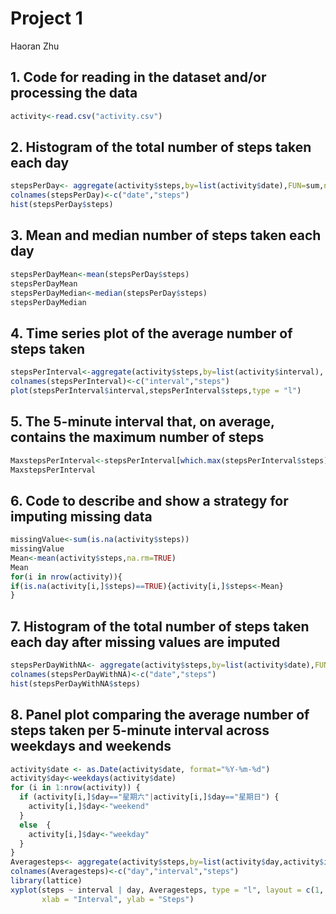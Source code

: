 # Project 1
Haoran Zhu

## 1. Code for reading in the dataset and/or processing the data

```{r}
activity<-read.csv("activity.csv")
```

## 2. Histogram of the total number of steps taken each day

```{r}
stepsPerDay<- aggregate(activity$steps,by=list(activity$date),FUN=sum,na.rm = TRUE)
colnames(stepsPerDay)<-c("date","steps")
hist(stepsPerDay$steps)
```

## 3. Mean and median number of steps taken each day

```{r}
stepsPerDayMean<-mean(stepsPerDay$steps)
stepsPerDayMean
stepsPerDayMedian<-median(stepsPerDay$steps)
stepsPerDayMedian
```

## 4. Time series plot of the average number of steps taken

```{r}
stepsPerInterval<-aggregate(activity$steps,by=list(activity$interval), FUN=mean,na.rm = TRUE)
colnames(stepsPerInterval)<-c("interval","steps")
plot(stepsPerInterval$interval,stepsPerInterval$steps,type = "l")
```

## 5. The 5-minute interval that, on average, contains the maximum number of steps

```{r}
MaxstepsPerInterval<-stepsPerInterval[which.max(stepsPerInterval$steps),]$interval
MaxstepsPerInterval
```

## 6. Code to describe and show a strategy for imputing missing data

```{r}
missingValue<-sum(is.na(activity$steps))
missingValue
Mean<-mean(activity$steps,na.rm=TRUE)
Mean
for(i in nrow(activity)){
if(is.na(activity[i,]$steps)==TRUE){activity[i,]$steps<-Mean}
}
```

## 7. Histogram of the total number of steps taken each day after missing values are imputed

```{r}
stepsPerDayWithNA<- aggregate(activity$steps,by=list(activity$date),FUN=sum)
colnames(stepsPerDayWithNA)<-c("date","steps")
hist(stepsPerDayWithNA$steps)
```

## 8. Panel plot comparing the average number of steps taken per 5-minute interval across weekdays and weekends

```{r}
activity$date <- as.Date(activity$date, format="%Y-%m-%d")
activity$day<-weekdays(activity$date)
for (i in 1:nrow(activity)) {
  if (activity[i,]$day=="星期六"|activity[i,]$day=="星期日") {
    activity[i,]$day<-"weekend"
  }
  else  {
    activity[i,]$day<-"weekday"
  }
}
Averagesteps<- aggregate(activity$steps,by=list(activity$day,activity$interval), FUN=mean,na.rm = TRUE)
colnames(Averagesteps)<-c("day","interval","steps")
library(lattice)
xyplot(steps ~ interval | day, Averagesteps, type = "l", layout = c(1, 2), 
       xlab = "Interval", ylab = "Steps")

```
